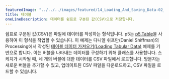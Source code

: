 ```yaml
---
featuredImage: "../../../images/featured/14_Loading_And_Saving_Data-02_Table-thumbnail.png"
title: 테이블
oneLineDescription: 데이터를 쉼표로 구분된 값(CSV)으로 저장합니다.
---
```


쉼표로 구분된 값(CSV)은 파일에 데이터를 작성하는 형식입니다.
p5는 <a href="/reference/#/p5.Table/" target="_blank">p5.Table</a>을 사용하여 이 형식을 작업할 수 있습니다. 
이 예제는 다니엘 쉬프만(Daniel Shiffman)의 
Processing에서 작성된 <a href="https://processing.org/examples/loadsavetable.html" target="_blank">테이블 데이터 가져오기(Loading Tabular Data)</a> 예제를 기반으로 합니다. 
이는 버블을 나타내는 데이터를 구성하기 위해 클래스를 사용합니다. 
스케치가 시작될 때, 네 개의 버블에 대한 데이터를 CSV 파일에서 로드합니다. 
방문자는 새로운 버블을 추가할 수 있고, 업데이트된 CSV 파일을 다운로드하고, CSV 파일을 로드할 수 있습니다.